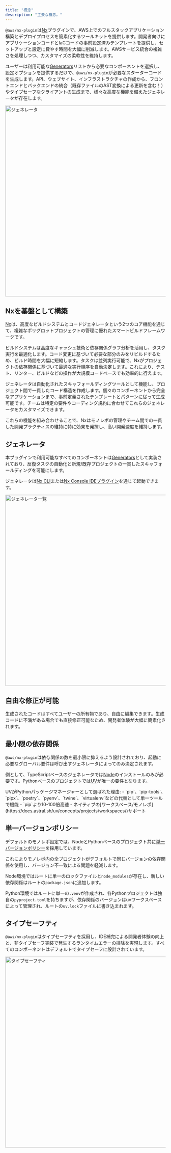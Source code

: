 ```yaml
---
title: "概念"
description: "主要な概念。"
---
```





`@aws/nx-plugin`は[Nx](https://nx.dev/)プラグインで、AWS上でのフルスタックアプリケーション構築とデプロイプロセスを簡素化するツールキットを提供します。開発者向けにアプリケーションコードとIaCコードの事前設定済みテンプレートを提供し、セットアップと設定に費やす時間を大幅に削減します。AWSサービス統合の複雑さを処理しつつ、カスタマイズの柔軟性を維持します。

ユーザーは利用可能な[Generators](#generators)リストから必要なコンポーネントを選択し、設定オプションを提供するだけで、`@aws/nx-plugin`が必要なスターターコードを生成します。API、ウェブサイト、インフラストラクチャの作成から、フロントエンドとバックエンドの統合（既存ファイルのAST変換による更新を含む！）やタイプセーフなクライアントの生成まで、様々な高度な機能を備えたジェネレータが存在します。

<Image src={websiteGeneratorGif} alt="ジェネレータ" width="800" height="600" />

## Nxを基盤として構築

[Nx](https://nx.dev)は、高度なビルドシステムとコードジェネレータという2つのコア機能を通じて、複雑なポリグロットプロジェクトの管理に優れたスマートビルドフレームワークです。

ビルドシステムは高度なキャッシュ技術と依存関係グラフ分析を活用し、タスク実行を最適化します。コード変更に基づいて必要な部分のみをリビルドするため、ビルド時間を大幅に短縮します。タスクは並列実行可能で、Nxがプロジェクトの依存関係に基づいて最適な実行順序を自動決定します。これにより、テスト、リンター、ビルドなどの操作が大規模コードベースでも効率的に行えます。

ジェネレータは自動化されたスキャフォールディングツールとして機能し、プロジェクト間で一貫したコード構造を作成します。個々のコンポーネントから完全なアプリケーションまで、事前定義されたテンプレートとパターンに従って生成可能です。チームは特定の要件やコーディング規約に合わせてこれらのジェネレータをカスタマイズできます。

これらの機能を組み合わせることで、Nxはモノレポの管理やチーム間での一貫した開発プラクティスの維持に特に効果を発揮し、高い開発速度を維持します。

## ジェネレータ

本プラグインで利用可能なすべてのコンポーネントは[Generators](https://nx.dev/features/generate-code)として実装されており、反復タスクの自動化と新規/既存プロジェクトの一貫したスキャフォールディングを可能にします。

ジェネレータは[Nx CLI](https://nx.dev/features/generate-code#invoke-generators)または[Nx Console IDEプラグイン](https://nx.dev/getting-started/editor-setup)を通じて起動できます。

<Image src={generatorsJpg} alt="ジェネレータ一覧" width="800" height="600" />

## 自由な修正が可能

生成されたコードはすべてユーザーの所有物であり、自由に編集できます。生成コードに不満がある場合でも直接修正可能なため、開発者体験が大幅に簡素化されます。

## 最小限の依存関係

`@aws/nx-plugin`は依存関係の数を最小限に抑えるよう設計されており、起動に必要なグローバル要件は呼び出すジェネレータによってのみ決定されます。

例として、TypeScriptベースのジェネレータでは[Node](https://nodejs.org/en/download)のインストールのみが必要です。Pythonベースのプロジェクトでは[UV](https://docs.astral.sh/uv/)が唯一の要件となります。

<Aside>
  UVがPythonパッケージマネージャーとして選ばれた理由:
  - `pip`、`pip-tools`、`pipx`、`poetry`、`pyenv`、`twine`、`virtualenv`などの代替として単一ツールで機能
  - `pip`より10-100倍高速
  - ネイティブの[ワークスペース/モノレポ](https://docs.astral.sh/uv/concepts/projects/workspaces/)サポート
</Aside>

## 単一バージョンポリシー

デフォルトのモノレポ設定では、NodeとPythonベースのプロジェクト共に[単一バージョンポリシー](https://nx.dev/concepts/decisions/dependency-management#single-version-policy)を採用しています。

これによりモノレポ内の全プロジェクトがデフォルトで同じバージョンの依存関係を使用し、バージョン不一致による問題を軽減します。

Node環境ではルートに単一のロックファイルと`node_modules`が存在し、新しい依存関係はルートの`package.json`に追加します。

Python環境ではルートに単一の`.venv`が作成され、各Pythonプロジェクトは独自の`pyproject.toml`を持ちますが、依存関係のバージョンはuvワークスペースによって管理され、ルートの`uv.lock`ファイルに書き込まれます。

## タイプセーフティ

`@aws/nx-plugin`はタイプセーフティを採用し、IDE補完による開発者体験の向上と、非タイプセーフ実装で発生するランタイムエラーの排除を実現します。すべてのコンポーネントはデフォルトでタイプセーフに設計されています。

<Image src={typeSafetyGif} alt="タイプセーフティ" width="800" height="600" />